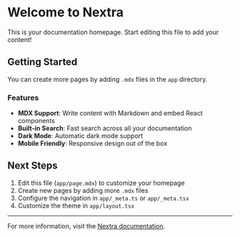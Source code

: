 # Welcome to Nextra

This is your documentation homepage. Start editing this file to add your content!

## Getting Started

You can create more pages by adding `.mdx` files in the `app` directory.

### Features

- **MDX Support**: Write content with Markdown and embed React components
- **Built-in Search**: Fast search across all your documentation
- **Dark Mode**: Automatic dark mode support
- **Mobile Friendly**: Responsive design out of the box

## Next Steps

1. Edit this file (`app/page.mdx`) to customize your homepage
2. Create new pages by adding more `.mdx` files
3. Configure the navigation in `app/_meta.ts` or `app/_meta.tsx`
4. Customize the theme in `app/layout.tsx`

---

For more information, visit the [Nextra documentation](https://nextra.site).
